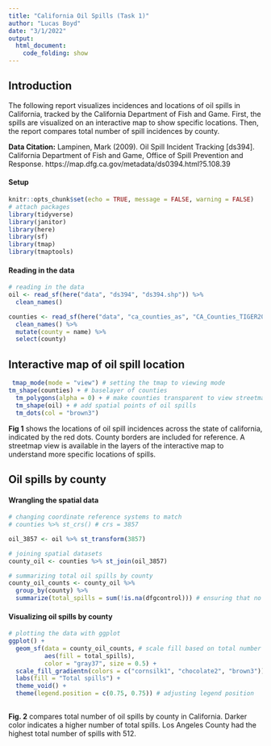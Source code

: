 ```yaml
---
title: "California Oil Spills (Task 1)"
author: "Lucas Boyd"
date: "3/1/2022"
output: 
  html_document:
    code_folding: show
---
```

## Introduction

The following report visualizes incidences and locations of oil spills in California, tracked by the California Department of Fish and Game. First, the spills are visualized on an interactive map to show specific locations. Then, the report compares total number of spill incidences by county. 

**Data Citation:** Lampinen, Mark (2009). Oil Spill Incident Tracking [ds394]. California Department of Fish and Game, Office of Spill Prevention and Response.
https://map.dfg.ca.gov/metadata/ds0394.html?5.108.39

#### Setup
```r
knitr::opts_chunk$set(echo = TRUE, message = FALSE, warning = FALSE)
# attach packages
library(tidyverse)
library(janitor)
library(here)
library(sf)
library(tmap)
library(tmaptools)
```
#### Reading in the data
```r
# reading in the data
oil <- read_sf(here("data", "ds394", "ds394.shp")) %>% 
  clean_names()

counties <- read_sf(here("data", "ca_counties_as", "CA_Counties_TIGER2016.shp")) %>% 
  clean_names() %>% 
  mutate(county = name) %>% 
  select(county) 
```
## Interactive map of oil spill location
```r
 tmap_mode(mode = "view") # setting the tmap to viewing mode
tm_shape(counties) + # baselayer of counties
  tm_polygons(alpha = 0) + # make counties transparent to view streetmap beneath it 
  tm_shape(oil) + # add spatial points of oil spills 
  tm_dots(col = "brown3")
```

**Fig 1** shows the locations of oil spill incidences across the state of california, indicated by the red dots. County borders are included for reference. A streetmap view is available in the layers of the interactive map to understand more specific locations of spills.

## Oil spills by county

#### Wrangling the spatial data
```r
# changing coordinate reference systems to match
# counties %>% st_crs() # crs = 3857

oil_3857 <- oil %>% st_transform(3857)

# joining spatial datasets
county_oil <- counties %>% st_join(oil_3857)

# summarizing total oil spills by county
county_oil_counts <- county_oil %>% 
  group_by(county) %>% 
  summarize(total_spills = sum(!is.na(dfgcontrol))) # ensuring that no spatial data is lost from the dataset

```

#### Visualizing oil spills by county
```r
# plotting the data with ggplot
ggplot() +
  geom_sf(data = county_oil_counts, # scale fill based on total number of spills within the county
          aes(fill = total_spills),
          color = "gray37", size = 0.5) +
  scale_fill_gradientn(colors = c("cornsilk1", "chocolate2", "brown3")) + # gradient color scheme
  labs(fill = "Total spills") +
  theme_void() +
  theme(legend.position = c(0.75, 0.75)) # adjusting legend position
  
```

**Fig. 2** compares total number of oil spills by county in California. Darker color indicates a higher number of total spills. Los Angeles County had the highest total number of spills with 512.




